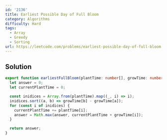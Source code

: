 ```yaml
---
id: '2136'
title: Earliest Possible Day of Full Bloom
category: Algorithms
difficulty: Hard
tags:
  - Array
  - Greedy
  - Sorting
url: https://leetcode.com/problems/earliest-possible-day-of-full-bloom
---
```


## Solution

```typescript filename="solution.ts" copy
export function earliestFullBloom(plantTime: number[], growTime: number[]): number {
  let answer = 0;
  let currentPlantTime = 0;

  const inidices = Array.from(plantTime).map((_, i) => i);
  inidices.sort((a, b) => growTime[b] - growTime[a]);
  for (const i of inidices) {
    currentPlantTime += plantTime[i];
    answer = Math.max(answer, currentPlantTime + growTime[i]);
  }

  return answer;
}
```
